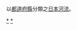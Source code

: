 {{Commons category|Rivers of Japan by prefecture}}
以[[日本行政區劃|都道府縣]]分類之[[日本河流|日本河流]]。

[[Category:日本河流|*]]
[[Category:日本各都道府縣地形|*]]